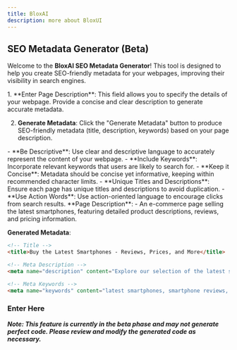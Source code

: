 ```yaml
---
title: BloxAI
description: more about BloxUI
---
```



## SEO Metadata Generator (Beta)
Welcome to the **BloxAI SEO Metadata Generator**! This tool is designed to help you create SEO-friendly metadata for your webpages, improving their visibility in search engines.

<Accordions>
<Accordion title="How it Works">
1. **Enter Page Description**: This field allows you to specify the details of your webpage. Provide a concise and clear description to generate accurate metadata.

2. **Generate Metadata**: Click the "Generate Metadata" button to produce SEO-friendly metadata (title, description, keywords) based on your page description.
</Accordion>

<Accordion title="Tips for Effective SEO Metadata">
- **Be Descriptive**: Use clear and descriptive language to accurately represent the content of your webpage.
- **Include Keywords**: Incorporate relevant keywords that users are likely to search for.
- **Keep it Concise**: Metadata should be concise yet informative, keeping within recommended character limits.
- **Unique Titles and Descriptions**: Ensure each page has unique titles and descriptions to avoid duplication.
- **Use Action Words**: Use action-oriented language to encourage clicks from search results.
</Accordion>

<Accordion title="Example">
**Page Description**: 
- An e-commerce page selling the latest smartphones, featuring detailed product descriptions, reviews, and pricing information.

**Generated Metadata**:
```html
<!-- Title -->
<title>Buy the Latest Smartphones - Reviews, Prices, and More</title>

<!-- Meta Description -->
<meta name="description" content="Explore our selection of the latest smartphones with detailed reviews, competitive prices, and customer ratings. Shop now for the best deals on top brands.">

<!-- Meta Keywords -->
<meta name="keywords" content="latest smartphones, smartphone reviews, buy smartphones online, smartphone prices, best smartphone deals">
```
</Accordion>
</Accordions>


### Enter Here


<Metadata />

***Note: This feature is currently in the beta phase and may not generate perfect code. Please review and modify the generated code as necessary.***